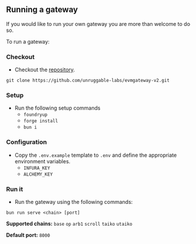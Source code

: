 ## Running a gateway

If you would like to run your own gateway you are more than welcome to do so.

To run a gateway: 

### Checkout

- Checkout the [repository](https://github.com/unruggable-labs/evmgateway-v2/tree/main/v2).

`git clone https://github.com/unruggable-labs/evmgateway-v2.git`

### Setup

- Run the following setup commands
    - `foundryup`
    - `forge install`
    - `bun i`

### Configuration

- Copy the `.env.example` template to `.env` and define the appropriate environment variables.
    - `INFURA_KEY`
    - `ALCHEMY_KEY`

### Run it

- Run the gateway using the following commands:

`bun run serve <chain> [port]`

**Supported chains:** `base` `op` `arb1` `scroll` `taiko` `utaiko`

**Default port:** `8000`